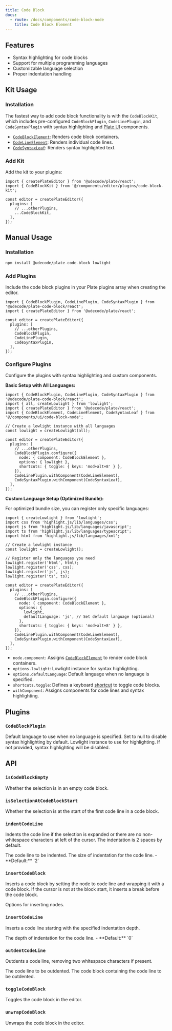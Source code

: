 ```yaml
---
title: Code Block
docs:
  - route: /docs/components/code-block-node
    title: Code Block Element
---
```


<ComponentPreview name="code-block-demo" />

<PackageInfo>

## Features

- Syntax highlighting for code blocks
- Support for multiple programming languages
- Customizable language selection
- Proper indentation handling

</PackageInfo>

## Kit Usage

<Steps>

### Installation

The fastest way to add code block functionality is with the `CodeBlockKit`, which includes pre-configured `CodeBlockPlugin`, `CodeLinePlugin`, and `CodeSyntaxPlugin` with syntax highlighting and [Plate UI](/docs/installation/plate-ui) components.

<ComponentSource name="code-block-kit" />

- [`CodeBlockElement`](/docs/components/code-block-node): Renders code block containers.
- [`CodeLineElement`](/docs/components/code-block-node): Renders individual code lines.
- [`CodeSyntaxLeaf`](/docs/components/code-block-node): Renders syntax highlighted text.

### Add Kit

Add the kit to your plugins:

```tsx
import { createPlateEditor } from '@udecode/plate/react';
import { CodeBlockKit } from '@/components/editor/plugins/code-block-kit';

const editor = createPlateEditor({
  plugins: [
    // ...otherPlugins,
    ...CodeBlockKit,
  ],
});
```

</Steps>

## Manual Usage

<Steps>

### Installation

```bash
npm install @udecode/plate-code-block lowlight
```

### Add Plugins

Include the code block plugins in your Plate plugins array when creating the editor.

```tsx
import { CodeBlockPlugin, CodeLinePlugin, CodeSyntaxPlugin } from '@udecode/plate-code-block/react';
import { createPlateEditor } from '@udecode/plate/react';

const editor = createPlateEditor({
  plugins: [
    // ...otherPlugins,
    CodeBlockPlugin,
    CodeLinePlugin,
    CodeSyntaxPlugin,
  ],
});
```

### Configure Plugins

Configure the plugins with syntax highlighting and custom components.

**Basic Setup with All Languages:**

```tsx
import { CodeBlockPlugin, CodeLinePlugin, CodeSyntaxPlugin } from '@udecode/plate-code-block/react';
import { all, createLowlight } from 'lowlight';
import { createPlateEditor } from '@udecode/plate/react';
import { CodeBlockElement, CodeLineElement, CodeSyntaxLeaf } from '@/components/ui/code-block-node';

// Create a lowlight instance with all languages
const lowlight = createLowlight(all);

const editor = createPlateEditor({
  plugins: [
    // ...otherPlugins,
    CodeBlockPlugin.configure({
      node: { component: CodeBlockElement },
      options: { lowlight },
      shortcuts: { toggle: { keys: 'mod+alt+8' } },
    }),
    CodeLinePlugin.withComponent(CodeLineElement),
    CodeSyntaxPlugin.withComponent(CodeSyntaxLeaf),
  ],
});
```

**Custom Language Setup (Optimized Bundle):**

For optimized bundle size, you can register only specific languages:

```tsx
import { createLowlight } from 'lowlight';
import css from 'highlight.js/lib/languages/css';
import js from 'highlight.js/lib/languages/javascript';
import ts from 'highlight.js/lib/languages/typescript';
import html from 'highlight.js/lib/languages/xml';

// Create a lowlight instance
const lowlight = createLowlight();

// Register only the languages you need
lowlight.register('html', html);
lowlight.register('css', css);
lowlight.register('js', js);
lowlight.register('ts', ts);

const editor = createPlateEditor({
  plugins: [
    // ...otherPlugins,
    CodeBlockPlugin.configure({
      node: { component: CodeBlockElement },
      options: {
        lowlight,
        defaultLanguage: 'js', // Set default language (optional)
      },
      shortcuts: { toggle: { keys: 'mod+alt+8' } },
    }),
    CodeLinePlugin.withComponent(CodeLineElement),
    CodeSyntaxPlugin.withComponent(CodeSyntaxLeaf),
  ],
});
```

- `node.component`: Assigns [`CodeBlockElement`](/docs/components/code-block-node) to render code block containers.
- `options.lowlight`: Lowlight instance for syntax highlighting.
- `options.defaultLanguage`: Default language when no language is specified.
- `shortcuts.toggle`: Defines a keyboard [shortcut](/docs/plugin-shortcuts) to toggle code blocks.
- `withComponent`: Assigns components for code lines and syntax highlighting.

</Steps>

## Plugins

### `CodeBlockPlugin`

<API name="CodeBlockPlugin">
<APIOptions>
  <APIItem name="defaultLanguage" type="string | null" optional>
    Default language to use when no language is specified. Set to null to disable syntax highlighting by default.
  </APIItem>
  <APIItem name="lowlight" type="ReturnType<typeof createLowlight> | null" optional>
    Lowlight instance to use for highlighting. If not provided, syntax highlighting will be disabled.
  </APIItem>
</APIOptions>
</API>

## API

### `isCodeBlockEmpty`

<API name="isCodeBlockEmpty">
<APIReturns type="boolean">
  Whether the selection is in an empty code block.
</APIReturns>
</API>

### `isSelectionAtCodeBlockStart`

<API name="isSelectionAtCodeBlockStart">
<APIReturns type="boolean">
  Whether the selection is at the start of the first code line in a code block.
</APIReturns>
</API>

### `indentCodeLine`

Indents the code line if the selection is expanded or there are no non-whitespace characters at left of the cursor. The indentation is 2 spaces by default.

<API name="indentCodeLine">
<APIOptions type="IndentCodeLineOptions">
  <APIItem name="codeLine" type="ElementEntry">
    The code line to be indented.
  </APIItem>
  <APIItem name="indentDepth" type="number">
    The size of indentation for the code line.
    - **Default:** `2`
  </APIItem>
</APIOptions>
</API>

### `insertCodeBlock`

Inserts a code block by setting the node to code line and wrapping it with a code block. If the cursor is not at the block start, it inserts a break before the code block.

<API name="insertCodeBlock">
<APIParameters>
  <APIItem name="insertNodesOptions" type="Omit<InsertNodesOptions, 'match'>" optional>
    Options for inserting nodes.
  </APIItem>
</APIParameters>
</API>

### `insertCodeLine`

Inserts a code line starting with the specified indentation depth.

<API name="insertCodeLine">
<APIParameters>
  <APIItem name="indentDepth" type="number" optional>
    The depth of indentation for the code line.
    - **Default:** `0`
  </APIItem>
</APIParameters>
</API>

### `outdentCodeLine`

Outdents a code line, removing two whitespace characters if present.

<API name="outdentCodeLine">
<APIOptions type="OutdentCodeLineOptions">
  <APIItem name="codeLine" type="ElementEntry">
    The code line to be outdented.
  </APIItem>
  <APIItem name="codeBlock" type="ElementEntry">
    The code block containing the code line to be outdented.
  </APIItem>
</APIOptions>
</API>

### `toggleCodeBlock`

Toggles the code block in the editor.

### `unwrapCodeBlock`

Unwraps the code block in the editor. 